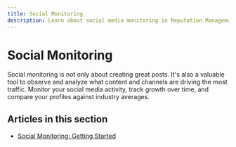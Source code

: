 ```yaml
---
title: Social Monitoring
description: Learn about social media monitoring in Reputation Management
---
```


# Social Monitoring

Social monitoring is not only about creating great posts. It's also a valuable tool to observe and analyze what content and channels are driving the most traffic. Monitor your social media activity, track growth over time, and compare your profiles against industry averages.

## Articles in this section

 - [Social Monitoring: Getting Started](./set-up-social-monitoring) 